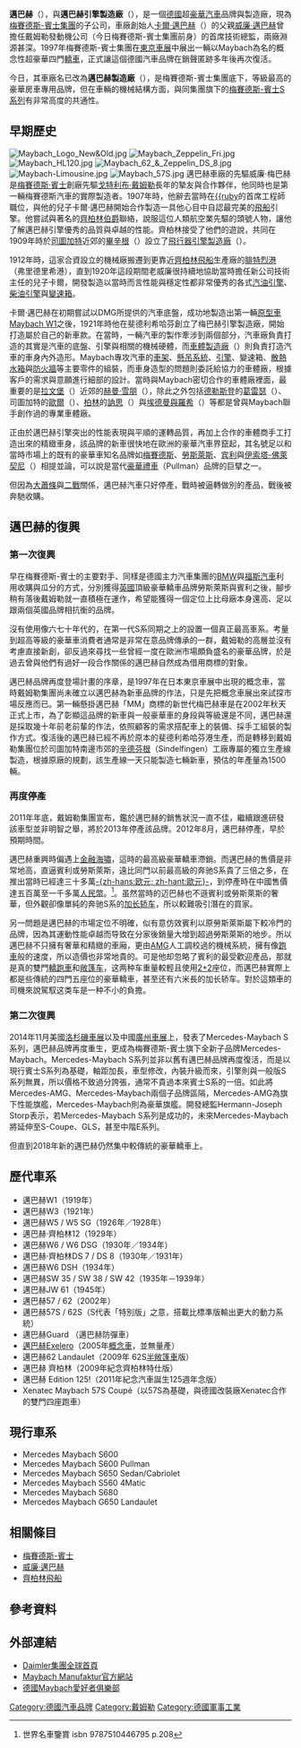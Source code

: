 {{noteTA
|G1=Motor
|1=zh-tw:S系列;zh-cn:S级;
}}
{{Infobox Company
 | company_name    = 邁巴赫<br/>Maybach-Manufaktur
 | company_logo    = [[File:Maybach.svg|200px]]
 | company_type    = 
 | foundation      = 1919年
 | founder         = [[威廉·邁巴赫|威廉·邁巴赫]]
 | location        = {{GER}}[[斯图加特|斯图加特]]
 | key_people      = 
 | area_served     =
 | industry        = [[汽車產業|汽車產業]]
 | products        = [[豪華汽車|豪華汽車]]
 | successor       = 梅賽德斯-邁巴赫<br/>Mercedes-Maybach
 | owner           = [[梅賽德斯-賓士集團|梅賽德斯-賓士集團]]
 | parent          = [[梅賽德斯-賓士集團|梅賽德斯-賓士集團]]
 | subsid          =
 | homepage        = [https://web.archive.org/web/20090302073953/http://www.maybach-manufaktur.com/ Maybach]
 | footnotes       =
}}
'''邁巴赫'''（{{lang-de|Maybach}}），與'''邁巴赫引擎製造廠'''（{{lang|de|Maybach-Motorenbau GmbH}}），是一個[[德國|德國]]超[[豪華汽車|豪華汽車]]品牌與製造廠，現為[[梅賽德斯-賓士集團|梅賽德斯-賓士集團]]的子公司，車廠創始人[[卡爾·邁巴赫|卡爾·邁巴赫]]（{{lang|de|Karl Maybach}}）的父親[[威廉·邁巴赫|威廉·邁巴赫]]曾擔任戴姆勒發動機公司（今日梅賽德斯-賓士集團前身）的首席技術總監，兩廠淵源甚深。1997年梅賽德斯-賓士集團在[[東京車展|東京車展]]中展出一輛以Maybach為名的概念性超豪華四門[[轎車|轎車]]，正式讓這個德國汽車品牌在銷聲匿跡多年後再次復活。

今日，其車廠名已改為'''邁巴赫製造廠'''（{{lang|de|Maybach Manufaktur}}），是梅賽德斯-賓士集團底下，等級最高的豪華房車專用品牌，但在車輛的機械結構方面，與同集團旗下的[[梅賽德斯-賓士S系列|梅賽德斯-賓士S系列]]有非常高度的共通性。

== 早期歷史 ==
[[File:Maybach_Logo_New&Old.jpg|thumb]]
[[File:Maybach_Zeppelin_Fri.jpg|thumb]]
[[File:Maybach_HL120.jpg|thumb]]
[[File:Maybach_62_&_Zeppelin_DS_8.jpg|thumb]]
[[File:Maybach-Limousine.jpg|thumb]]
[[File:Maybach_57S.jpg|thumb]]
邁巴赫車廠的先驅威廉·梅巴赫是[[梅賽德斯·賓士|梅賽德斯·賓士]]創廠先驅[[戈特利布·戴姆勒|戈特利布·戴姆勒]]長年的摯友與合作夥伴，他同時也是第一輛梅賽德斯汽車的實際製造者。1907年時，他辭去當時在[[梅賽德斯·賓士#歷史|{{ruby]]的首席工程師職位，與他的兒子卡爾·邁巴赫開始合作製造一具他心目中自認最完美的[[飛船|飛船]]引擎。他嘗試與著名的[[齊柏林伯爵|齊柏林伯爵]]聯絡，說服這位人類航空業先驅的頭號人物，讓他了解邁巴赫引擎優秀的品質與卓越的性能。齊柏林接受了他們的遊說，共同在1909年時於[[司圖加特|司圖加特]]近郊的[[畢辛根|畢辛根]]（{{lang|de|Bissingen}}）設立了[[飛行器引擎製造廠|飛行器引擎製造廠]]（{{lang|de|Luftfahrzeug-Motorenbau GmbH}}）。

1912年時，這家合資設立的機械廠搬遷到更靠近[[齊柏林飛船|齊柏林飛船]]生產廠的[[腓特烈港|腓特烈港]]（弗里德里希港），直到1920年這段期間老威廉很持續地協助當時擔任新公司技術主任的兒子卡爾，開發製造以當時而言性能與穩定性都非常優秀的各式[[汽油引擎|汽油引擎]]、[[柴油引擎|柴油引擎]]與[[變速箱|變速箱]]。

卡爾·邁巴赫在初期嘗試以DMG所提供的汽車底盤，成功地製造出第一輛[[原型車|原型車]][[Maybach_W1|Maybach W1]]之後，1921年時他在斐德利希哈芬創立了梅巴赫引擎製造廠，開始打造屬於自己的新車款。在當時，一輛汽車的製作牽涉到兩個部分，汽車廠負責打造的其實是汽車的底盤、引擎與相關的機械硬體，而[[車體製造廠|車體製造廠]]（{{lang|en|coachbuilder}}）則負責打造汽車的車身內外造形。Maybach專攻汽車的[[車架|車架]]、[[懸吊系統|懸吊系統]]、[[引擎|引擎]]、變速箱、[[散熱水箱|散熱水箱]]與[[防火牆|防火牆]]等主要零件的組裝，而車身造型的問題則委託給協力的車體廠，根據客戶的需求與意願進行細部的設計。當時與Maybach密切合作的車體廠裡面，最重要的是[[拉文堡|拉文堡]]（{{lang|de|Ravensburg}}）近郊的[[赫曼·雪朋|赫曼·雪朋]]（{{lang|de|Hermann Spohn}}），除此之外包括[[德勒斯登|德勒斯登]]的[[葛雷瑟|葛雷瑟]]（{{lang|de|Gläser}}）、司圖加特的[[歐爾|歐爾]]（{{lang|de|Auer}}）、[[柏林|柏林]]的[[訥思|訥思]]（{{lang|de|Neuss}}）與[[埃德曼與羅希|埃德曼與羅希]]（{{lang|de|Erdmann & Rossi}}）等都是曾與Maybach聯手創作過的專業車體廠。

正由於邁巴赫引擎突出的性能表現與平順的運轉品質，再加上合作的車體商手工打造出來的精緻車身，該品牌的新車很快地在歐洲的豪華汽車界竄起，其名號足以和當時市場上的既有的豪華車知名品牌如[[梅賽德斯|梅賽德斯]]、[[勞斯萊斯|勞斯萊斯]]、[[宾利|宾利]]與[[伊索塔-佛萊契尼|伊索塔-佛萊契尼]]（{{lang|it|Isotta Fraschini}}）相提並論，可以說是當代[[豪華禮車|豪華禮車]]（Pullman）品牌的巨擘之一。

但因為[[大蕭條|大蕭條]]與[[二戰|二戰]]關係，邁巴赫汽車只好停產，戰時被逼轉做別的產品，戰後被奔馳收購。

== 邁巴赫的復興 ==

=== 第一次復興 ===

早在梅賽德斯-賓士的主要對手、同樣是德國主力汽車集團的[[BMW|BMW]]與[[福斯汽車|福斯汽車]]利用收購與瓜分的方式，分別獲得[[英國|英國]]頂級豪華轎車品牌勞斯萊斯與賓利之後，腳步稍有落後戴姆勒就一直積極在運作，希望能獲得一個定位上比母廠本身還高、足以跟兩個英國品牌相抗衡的品牌。

沒有使用像六七十年代的{{tsl|en|Mercedes-Benz 600|賓士600}}，在第一代S系同期之上的設置一個真正最高車系。考量到超高等級的豪華車消費者通常是非常在意品牌傳承的一群，戴姆勒的高層並沒有考慮直接新創，卻反過來尋找一些曾經一度在歐洲市場頗負盛名的豪華品牌，於是過去曾與他們有過好一段合作關係的邁巴赫自然成為借用商標的對象。

邁巴赫品牌再度登場計畫的序章，是1997年在日本東京車展中出現的概念車，當時戴姆勒集團尚未確立以邁巴赫為新車品牌的作法，只是先把概念車展出來試探市場反應而已。第一輛懸掛邁巴赫「MM」商標的新世代梅巴赫車是在2002年秋天正式上市，為了彰顯這品牌的新車與一般豪華車的身段與等級還是不同，邁巴赫還是採取幾十年前老前輩的作法，依照顧客的需求搭配車上的裝備、採手工組裝的製作方式。復活後的邁巴赫已經不再於原本的斐德利希哈芬港生產，而是轉移到戴姆勒集團位於司圖加特南邊市郊的[[辛德芬根|辛德芬根]]（Sindelfingen）工廠專屬的獨立生產線製造，根據原廠的規劃，該生產線一天只能製造七輛新車，預估的年產量為1500輛。

=== 再度停產 ===
2011年年底，戴姆勒集團宣布，鑑於邁巴赫的銷售狀況一直不佳，繼續跟進研發該車型並非明智之舉，將於2013年停產該品牌。2012年8月，邁巴赫停產，早於預期時間。

邁巴赫重興時偏遇上[[金融海嘯|金融海嘯]]，這時的最高級豪華轎車滯銷。而邁巴赫的售價是非常地高，直逼賓利或勞斯萊斯，遠比同門以前最高級的奔驰S系貴了三倍之多，在推出當時已經達三十多萬[[欧元|-{zh-hans:欧元; zh-hant:歐元}-]]，到停產時在中國售價達五百萬至一千多萬[[人民幣|人民幣]]。<ref>世界名車鑒賞 isbn 9787510446795 p.208</ref>。虽然當時的迈巴赫也不遜賓利或勞斯萊斯的奢華，但外觀卻像單純的奔驰S系的[[加长轿车|加长轿车]]，所以較難吸引潛在的買家。

另一問題是邁巴赫的市場定位不明確，似有意仿效賓利以原勞斯萊斯屬下較冷門的品牌，因為其運動性能卓越而导致在分家後銷量大增到超過勞斯萊斯的地步。所以邁巴赫不只擁有奢華和精緻的車廂，更由[[梅賽德斯-AMG|AMG]]人工調校過的機械系統，擁有像[[跑車|跑車]]般的速度，所以造價也非常地貴的。可是他却忽略了賓利的最受歡迎產品，那就是真的雙門[[轎跑車|轎跑車]]和[[敞篷车|敞篷车]]，这两种车重量較輕且使用[[2+2_(汽车车身样式)|2+2]]座位，而邁巴赫實際上都是些傳統的四門五座位的豪華轎車，甚至还有六米長的加长轿车。對於這類車的司機來說駕馭这类车是一种不小的負擔。

===第二次復興===
2014年11月美國[[洛杉磯車展|洛杉磯車展]]以及中國[[廣州車展|廣州車展]]上，發表了Mercedes-Maybach S系列，邁巴赫品牌再度重生，更成為梅賽德斯-賓士旗下全新子品牌Mercedes-Maybach。Mercedes-Maybach S系列並非以舊有邁巴赫品牌再度復活，而是以現行賓士S系列為基礎，軸距加長，車型修改，內裝升級而來，引擎則與一般版S系列無異，所以價格不致過分誇張，通常不貴過本來賓士S系的一倍。如此將Mercedes-AMG、Mercedes-Maybach兩個子品牌區隔，Mercedes-AMG為旗下性能旗艦，Mercedes-Maybach則為豪華旗艦。開發總監Hermann-Joseph Storp表示，若Mercedes-Maybach S系列是成功的，未來Mercedes-Maybach將延伸至S-Coupe、GLS，甚至中階E系列。

但直到2018年新的邁巴赫仍然集中較傳統的豪華轎車上。

== 歷代車系 ==

* 邁巴赫W1（1919年）
* 邁巴赫W3（1921年）
* 邁巴赫W5 / W5 SG（1926年／1928年）
* 邁巴赫·齊柏林12（1929年）
* 邁巴赫W6 / W6 DSG（1930年／1934年）
* 邁巴赫·齊柏林DS 7 / DS 8（1930年／1931年）
* 邁巴赫W6 DSH（1934年）
* 邁巴赫SW 35 / SW 38 / SW 42（1935年－1939年）
* 邁巴赫JW 61（1945年）
* 邁巴赫57 / 62（2002年）
* 邁巴赫57S / 62S（S代表「特別版」之意，搭載比標準版輸出更大的動力系統）
* 邁巴赫Guard （邁巴赫防彈車）
* [[邁巴赫Exelero|邁巴赫Exelero]]（2005年[[概念車|概念車]]，並無量產）
* 邁巴赫62 Landaulet（2009年 62S[[半敞篷車|半敞篷車]]版）
* 邁巴赫 齊柏林（2009年紀念齊柏林特仕版）
* 邁巴赫 Edition 125!（2011年紀念汽車誕生125週年念版）
* Xenatec Maybach 57S Coupé（以57S為基礎，與德國改裝廠Xenatec合作的雙門四座跑車）

== 現行車系 ==
*Mercedes Maybach S600
*Mercedes Maybach S600 Pullman
* Mercedes Maybach S650 Sedan/Cabriolet
* Mercedes Maybach S560 4Matic
*Mercedes Maybach S680 
* Mercedes Maybach G650 Landaulet

== 相關條目 ==
* [[梅賽德斯-賓士|梅賽德斯-賓士]]
* [[威廉·邁巴赫|威廉·邁巴赫]]
* [[齊柏林飛船|齊柏林飛船]]

== 參考資料 ==
{{reflist}}

== 外部連結 ==
* [http://www.daimler.com/ Daimler集團全球首頁] {{Wayback|url=http://www.daimler.com/ |date=20071008154627 }}
* [https://web.archive.org/web/20090302073953/http://www.maybach-manufaktur.com/ Maybach Manufaktur官方網站]
* [https://www.webcitation.org/6EPowCgbV?url=http://www.maybach.de/ 德國Maybach愛好者俱樂部]

{{DaimlerChrysler}}
{{Automotive industry in Germany}}
{{Authority control}}

{{DEFAULTSORT:Maybach}}
[[Category:德國汽車品牌|Category:德國汽車品牌]]
[[Category:戴姆勒|Category:戴姆勒]]
[[Category:德國軍事工業|Category:德國軍事工業]]